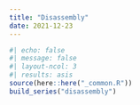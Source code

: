 ```yaml
---
title: "Disassembly"
date: 2021-12-23
---
```

  
```r
#| echo: false
#| message: false
#| layout-ncol: 3
#| results: asis
source(here::here("_common.R"))
build_series("disassembly")
```

